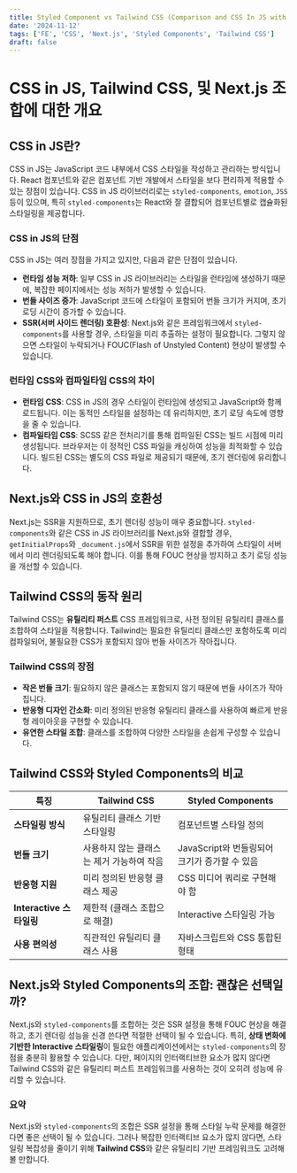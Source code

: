 ```yaml
---
title: Styled Component vs Tailwind CSS (Comparison and CSS In JS with SSR)
date: '2024-11-12'
tags: ['FE', 'CSS', 'Next.js', 'Styled Components', 'Tailwind CSS']
draft: false
---
```

# CSS in JS, Tailwind CSS, 및 Next.js 조합에 대한 개요

## CSS in JS란?

CSS in JS는 JavaScript 코드 내부에서 CSS 스타일을 작성하고 관리하는 방식입니다. React 컴포넌트와 같은 컴포넌트 기반 개발에서 스타일을 보다 편리하게 적용할 수 있는 장점이 있습니다. CSS in JS 라이브러리로는 `styled-components`, `emotion`, `JSS` 등이 있으며, 특히 `styled-components`는 React와 잘 결합되어 컴포넌트별로 캡슐화된 스타일링을 제공합니다.

### CSS in JS의 단점

CSS in JS는 여러 장점을 가지고 있지만, 다음과 같은 단점이 있습니다.

- **런타임 성능 저하**: 일부 CSS in JS 라이브러리는 스타일을 런타임에 생성하기 때문에, 복잡한 페이지에서는 성능 저하가 발생할 수 있습니다.
- **번들 사이즈 증가**: JavaScript 코드에 스타일이 포함되어 번들 크기가 커지며, 초기 로딩 시간이 증가할 수 있습니다.
- **SSR(서버 사이드 렌더링) 호환성**: Next.js와 같은 프레임워크에서 `styled-components`를 사용할 경우, 스타일을 미리 추출하는 설정이 필요합니다. 그렇지 않으면 스타일이 누락되거나 FOUC(Flash of Unstyled Content) 현상이 발생할 수 있습니다.

### 런타임 CSS와 컴파일타임 CSS의 차이

- **런타임 CSS**: CSS in JS의 경우 스타일이 런타임에 생성되고 JavaScript와 함께 로드됩니다. 이는 동적인 스타일을 설정하는 데 유리하지만, 초기 로딩 속도에 영향을 줄 수 있습니다.
- **컴파일타임 CSS**: SCSS 같은 전처리기를 통해 컴파일된 CSS는 빌드 시점에 미리 생성됩니다. 브라우저는 이 정적인 CSS 파일을 캐싱하여 성능을 최적화할 수 있습니다. 빌드된 CSS는 별도의 CSS 파일로 제공되기 때문에, 초기 렌더링에 유리합니다.

## Next.js와 CSS in JS의 호환성

Next.js는 SSR을 지원하므로, 초기 렌더링 성능이 매우 중요합니다. `styled-components`와 같은 CSS in JS 라이브러리를 Next.js와 결합할 경우, `getInitialProps`와 `_document.js`에서 SSR을 위한 설정을 추가하여 스타일이 서버에서 미리 렌더링되도록 해야 합니다. 이를 통해 FOUC 현상을 방지하고 초기 로딩 성능을 개선할 수 있습니다.

## Tailwind CSS의 동작 원리

Tailwind CSS는 **유틸리티 퍼스트** CSS 프레임워크로, 사전 정의된 유틸리티 클래스를 조합하여 스타일을 적용합니다. Tailwind는 필요한 유틸리티 클래스만 포함하도록 미리 컴파일되어, 불필요한 CSS가 포함되지 않아 번들 사이즈가 작아집니다. 

### Tailwind CSS의 장점

- **작은 번들 크기**: 필요하지 않은 클래스는 포함되지 않기 때문에 번들 사이즈가 작아집니다.
- **반응형 디자인 간소화**: 미리 정의된 반응형 유틸리티 클래스를 사용하여 빠르게 반응형 레이아웃을 구현할 수 있습니다.
- **유연한 스타일 조합**: 클래스를 조합하여 다양한 스타일을 손쉽게 구성할 수 있습니다.

## Tailwind CSS와 Styled Components의 비교

| 특징                | Tailwind CSS                                   | Styled Components                       |
|---------------------|-----------------------------------------------|-----------------------------------------|
| **스타일링 방식**    | 유틸리티 클래스 기반 스타일링                    | 컴포넌트별 스타일 정의                   |
| **번들 크기**       | 사용하지 않는 클래스는 제거 가능하여 작음        | JavaScript와 번들링되어 크기가 증가할 수 있음 |
| **반응형 지원**     | 미리 정의된 반응형 클래스 제공                  | CSS 미디어 쿼리로 구현해야 함           |
| **Interactive 스타일링**   | 제한적 (클래스 조합으로 해결)                  | Interactive 스타일링 가능             |
| **사용 편의성**     | 직관적인 유틸리티 클래스 사용                   | 자바스크립트와 CSS 통합된 형태           |

## Next.js와 Styled Components의 조합: 괜찮은 선택일까?

Next.js와 `styled-components`를 조합하는 것은 SSR 설정을 통해 FOUC 현상을 해결하고, 초기 렌더링 성능을 신경 쓴다면 적절한 선택이 될 수 있습니다. 특히, **상태 변화에 기반한 Interactive 스타일링**이 필요한 애플리케이션에서는 `styled-components`의 장점을 충분히 활용할 수 있습니다. 다만, 페이지의 인터랙티브한 요소가 많지 않다면 Tailwind CSS와 같은 유틸리티 퍼스트 프레임워크를 사용하는 것이 오히려 성능에 유리할 수 있습니다.

### 요약
Next.js와 `styled-components`의 조합은 SSR 설정을 통해 스타일 누락 문제를 해결한다면 좋은 선택이 될 수 있습니다. 그러나 복잡한 인터랙티브 요소가 많지 않다면, 스타일링 복잡성을 줄이기 위해 **Tailwind CSS**와 같은 유틸리티 기반 프레임워크도 고려해 볼 만합니다.
